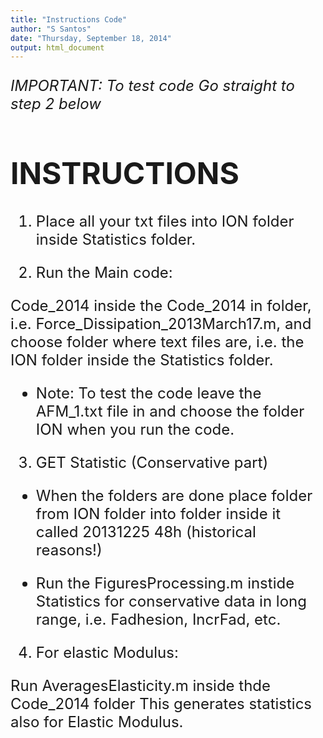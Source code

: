 ```yaml
---
title: "Instructions Code"
author: "S Santos"
date: "Thursday, September 18, 2014"
output: html_document
---
```


<font size="5">

*IMPORTANT: To test code Go straight to step 2 below*

# INSTRUCTIONS 

1. Place all your txt files into ION folder inside Statistics folder. 

2. Run the Main code:

Code_2014 inside the Code_2014 in folder, i.e. Force_Dissipation_2013March17.m, and choose folder where text files
are, i.e. the ION folder inside the Statistics folder.  

* Note: To test the code leave the AFM_1.txt file in and choose the folder ION when you run the code. 

3. GET Statistic (Conservative part) 

- When the folders are done place folder from ION folder into folder inside it called 20131225 48h (historical reasons!)
 

- Run the FiguresProcessing.m instide Statistics for conservative data in long range, i.e. Fadhesion, IncrFad, etc. 

4. For elastic Modulus:

Run AveragesElasticity.m inside thde Code_2014 folder
This generates statistics also for Elastic Modulus.  

</font>